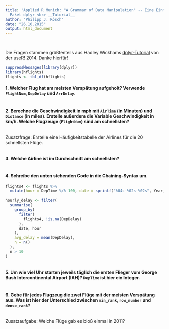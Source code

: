```yaml
---
title: 'Applied R Munich: "A Grammar of Data Manipulation" -- Eine Einführung in das
  Paket dplyr <br> __Tutorial__'
author: "Philipp J. Rösch"
date: "26.10.2015"
output: html_document
---
```

<br>

Die Fragen stammen größtenteils aus Hadley Wickhams [dplyr-Tutorial](https://www.dropbox.com/sh/i8qnluwmuieicxc/AAAgt9tIKoIm7WZKIyK25lh6a) von der useR! 2014. Danke hierfür!

```r
suppressMessages(library(dplyr))
library(hflights)
flights <- tbl_df(hflights)
```

#### 1. Welcher Flug hat am meisten Verspätung aufgeholt? Verwende `FlightNum`, `DepDelay` und `ArrDelay`.


```r

```


#### 2. Berechne die Geschwindigkeit in mph mit `AirTime` (in Minuten) und `Distance` (in miles). Erstelle außerdem die Variable Geschwindigkeit in km/h. Welche Flugzeuge (`FlightNum`) sind am schnellsten?

```r

```

Zusatzfrage: Erstelle eine Häufigkeitstabelle der Airlines für die 20 schnellsten Flüge.

```r

```


#### 3. Welche Airline ist im Durchschnitt am schnellsten?

```r

```

#### 4. Schreibe den unten stehenden Code in die Chaining-Syntax um.

```r
flights4 <- flights %>%
  mutate(hour = DepTime %/% 100, date = sprintf("%04s-%02s-%02s", Year, Month, DayofMonth)) 

hourly_delay <- filter(
  summarise(
    group_by(
      filter(
        flights4, !is.na(DepDelay)
      ),
      date, hour
    ),
    avg_delay = mean(DepDelay),
    n = n()
  ), 
  n > 10
)
```

```r

```

#### 5. Um wie viel Uhr starten jeweils täglich die ersten Flieger vom George Bush Intercontinental Airport (IAH)? `DepTime` ist hier ein Integer. 

```r

```


#### 6. Gebe für jedes Flugzeug die zwei Flüge mit der meisten Verspätung aus. Was ist hier der Unterschied zwischen `min_rank`, `row_number` und `dense_rank`?

```r

```

Zusatzaufgabe: Welche Flüge gab es bloß einmal in 2011?

```r

```




